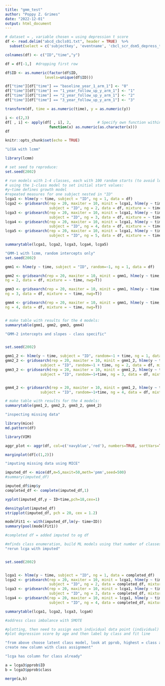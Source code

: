 ```yaml
---
title: "gmm_test"
author: "Poppy Z. Grimes"
date: "2022-12-01"
output: html_document
---
```



```r
# dataset = , variable chosen = using depression t score 
df <- read.delim("abcd_cbcls01.txt", header = TRUE)  %>% 
  subset(select = c('subjectkey', 'eventname', 'cbcl_scr_dsm5_depress_t'))

colnames(df) <- c("ID","time","y")

df = df[-1,]  #dropping first row 

df$ID <- as.numeric(factor(df$ID, 
                  levels=unique(df$ID)))

df["time"][df["time"] == "baseline_year_1_arm_1"] <- "0"
df["time"][df["time"] == "1_year_follow_up_y_arm_1"] <- "1"
df["time"][df["time"] == "2_year_follow_up_y_arm_1"] <- "2"
df["time"][df["time"] == "3_year_follow_up_y_arm_1"] <- "3"

transform(df, time = as.numeric(time), y = as.numeric(y))

i <- c(2,3)
df[ , i] <- apply(df[ , i], 2,            # Specify own function within apply
                    function(x) as.numeric(as.character(x)))
df
```



```r
knitr::opts_chunk$set(echo = TRUE)

"LCGA with lcmm"

library(lcmm)

# set seed to reproduce:
set.seed(2002)

# run models with 1-4 classes, each with 100 random starts (to avoid local max),
# using the 1-class model to set initial start values:
#y~time defines growth model
#repeated measures for one subject nested in "ID"
lcga1 <- hlme(y ~ time, subject = "ID", ng = 1, data = df)
lcga2 <- gridsearch(rep = 20, maxiter = 10, minit = lcga1, hlme(y ~ time, 
                    subject = "ID", ng = 2, data = df, mixture = ~ time))
lcga3 <- gridsearch(rep = 20, maxiter = 10, minit = lcga1, hlme(y ~ time, 
                    subject = "ID", ng = 3, data = df, mixture = ~ time))
lcga4 <- gridsearch(rep = 20, maxiter = 10, minit = lcga1, hlme(y ~ time, 
                    subject = "ID", ng = 4, data = df, mixture = ~ time))
lcga5 <- gridsearch(rep = 20, maxiter = 10, minit = lcga1, hlme(y ~ time, 
                    subject = "ID", ng = 5, data = df, mixture = ~ time))

summarytable(lcga1, lcga2, lcga3, lcga4, lcga5)
```


```r
"GMM-1 with lcmm, random intercepts only"
set.seed(2002)

gmm1 <- hlme(y ~ time, subject = "ID", random=~1, ng = 1, data = df)

gmm2 <- gridsearch(rep = 20, maxiter = 10, minit = gmm1, hlme(y ~ time, subject = "ID", random=~1,
ng = 2, data = df, mixture = ~ time, nwg=T))

gmm3 <- gridsearch(rep = 20, maxiter = 10, minit = gmm1, hlme(y ~ time, subject = "ID", random=~1,
ng = 3, data = df, mixture = ~ time, nwg=T))

gmm4 <- gridsearch(rep = 20, maxiter = 10, minit = gmm1, hlme(y ~ time, subject = "ID", random=~1,
ng = 4, data = df, mixture = ~ time, nwg=T))


# make table with results for the 4 models:
summarytable(gmm1, gmm2, gmm3, gmm4)
```


```r

"GMM-2 intercepts and slopes - class specific"


set.seed(2002)

gmm1_2 <- hlme(y ~ time, subject = "ID", random=~1 + time, ng = 1, data =df)
gmm2_2 <- gridsearch(rep = 20, maxiter = 10, minit = gmm1_2, hlme(y ~ time, 
                subject = "ID", random=~1 + time, ng = 2, data = df, mixture = ~ time, nwg=T))
gmm3_2 <- gridsearch(rep = 20, maxiter = 10, minit = gmm1_2, hlme(y ~ time, 
                subject = "ID", random=~1+time, ng = 3, data = df, mixture = ~ time, nwg=T))


gmm4_2 <- gridsearch(rep = 20, maxiter = 10, minit = gmm1_2, hlme(y ~ time, 
                subject = "ID", random=~1+time, ng = 4, data = df, mixture = ~ time, nwg=T))

# make table with results for the 4 models:
summarytable(gmm1_2, gmm2_2, gmm3_2, gmm4_2)

```

```r
"inspecting missing data"

library(mice)
md.pattern(df)

library(VIM)

aggr_plot <- aggr(df, col=c('navyblue','red'), numbers=TRUE, sortVars=TRUE, labels=names(df), cex.axis=.7, gap=3, ylab=c("Histogram of missing data","Pattern"))

marginplot(df[c(1,2)])
```



```r
"imputing missing data using MICE"

imputed_df <- mice(df,m=5,maxit=50,meth='pmm',seed=500)
#summary(imputed_df)

imputed_df$imp$y
completed_df <- complete(imputed_df,1)

xyplot(imputed_df,y ~ ID+time,pch=18,cex=1)

```
```r
densityplot(imputed_df)
stripplot(imputed_df, pch = 20, cex = 1.2)

```

```r
modelFit1 <- with(imputed_df,lm(y~ time+ID))
summary(pool(modelFit1))
```


```r
#completed df = added imputed to og df

#mfinds class enumeration, build ML models using that number of classes, before that need to select features 
"rerun lcga with imputed"


set.seed(2002)


lcga1 <- hlme(y ~ time, subject = "ID", ng = 1, data = completed_df)
lcga2 <- gridsearch(rep = 20, maxiter = 10, minit = lcga1, hlme(y ~ time, 
                    subject = "ID", ng = 2, data = completed_df, mixture = ~ time))
lcga3 <- gridsearch(rep = 20, maxiter = 10, minit = lcga1, hlme(y ~ time, 
                    subject = "ID", ng = 3, data = completed_df, mixture = ~ time))
lcga4 <- gridsearch(rep = 20, maxiter = 10, minit = lcga1, hlme(y ~ time, 
                    subject = "ID", ng = 4, data = completed_df, mixture = ~ time))

summarytable(lcga1, lcga2, lcga3, lcga4)

#address class imbalance with SMOTE

```



```r
#plotting, then need to assign each individual data point (individual) to a class
#plot depression score by age and then label by class and fit line

"from above choose latent class model, look at pprob, highest = class assigned to
create new column with class assignment"

"lcga has column for class already"

a = lcga3$pprob$ID
b = lcga3$pprob$class

merge(a,b)


```




